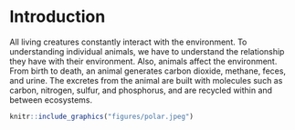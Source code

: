 # Introduction {#intro}

All living creatures constantly interact with the environment. To understanding individual animals, we have to understand the relationship they have with their environment. Also, animals affect the environment. From birth to death, an animal generates carbon dioxide, methane, feces, and urine. The excretes from the animal are built with molecules such as carbon, nitrogen, sulfur, and phosphorus, and are recycled within and between ecosystems. 

```r
knitr::include_graphics("figures/polar.jpeg")
```
